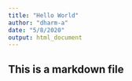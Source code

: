 ```yaml
---
title: "Hello World"
author: "dharm-a"
date: "5/8/2020"
output: html_document
---
```



## This is a markdown file 